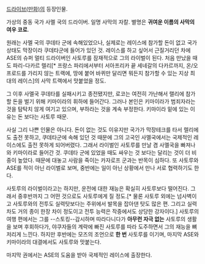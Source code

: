 [[드라이브(만화)]]의 등장인물. 

가상의 중동 국가 사멜 국의 드라이버. 일명 사막의 자칼. 별명은 '''귀여운 이름의 사막의 여우 코로'''.

원래는 사멜 국의 쿠데타 군에 속해있었으나, 실제로는 레이스에 참가할 돈이 없고 국가 상태도 막장이라 쿠데타군에 들어가 있던 것. 레이스를 하고 싶어서 근질거리던 차에 ASE의 슈퍼 멀티 드라이버인 사토루를 잠재적으로 그의 라이벌이 된다. 처음 만났을 때도 파리-다카르 렐리[* 프랑스 파리에서부터 서아프리카 끝 세네갈의 다카르까지, 온/오프로드를 가리지 않는 트랙에, 땅에 붙어 바퀴만 달리면 뭐든지 참가할 수 있는 지상 최대의 레이스]의 사막 트랙에서 맛붙었을 정도.

그 이후 사멜국 쿠데타를 실패시키고 종전됐지만, 로코는 여전히 가난해서 랠리에 참가할 돈을 벌기 위해 키마이라의 휘하에 들어간다. 그러나 본인은 키마이라가 범죄자라는 것을 탐탁치 않게 여기고 있으며, 부하라는 것을 계속 부정한다. 키마이라 밑에 있는 이유는 돈 보다는 사토루 때문.

사실 그리 나쁜 인물은 아니다. 돈이 없는 것도 이유지만 국가가 막장테크를 타서 렐리에도 출전 못하고, 쿠데타군에 속해 있던 것 때문에 그의 고국인 사멜국에서는 국제적인 레이스에도 출전 못하게 되어버렸다. 그래서 라이벌인 사토루를 만날 겸 사멜국을 빠져나와 키마이라로 들어간 것. 쿠데타 군에 있었을 때도 싸우는 것 보다는 달리는 것이 더 비중이 높았다. 때문에 대놓고 사람을 죽이는 카자로프 군과는 반목이 심하다. 또 사토루와 ASE를 적이 아닌 라이벌로 보며, 중반에는 일이 아닌 상황에서 만나 서로 협력하기도 한다.

사토루의 라이벌이라고는 하지만, 운전에 대한 재능은 확실히 사토루보다 떨어진다. 그래서 중후반까지 그 어떤 것으로도 사토루에게 질 정도.[* 물론 사토루 외에는 넘사벽이고 사토루와의 전투도 실력탓보다는 주위에서 발목을 잡아댄 탓도 많은 편. 그리고 실력차도 거의 종이 한장 차이 정도이고 전투 능력은 작중에서도 상당한 강자이다.] 사토루의 여행 편에서는 그를 --스토킹--감시하며 따라다니다가 '''아무런 자극 없는''' 사토루의 생활을 보며 후회하다가, 야쿠자들의 계략에 빠진 사토루를 따라 도주하면서 그의 재능을 뼈저리게 느낀다. 하지만 후반에는 모즈의 조언으로 '''한 번''' 사토루를 이기며, 마지막 ASE와 키마이라의 대결에서도 사토루와 맛붙는다.

마지막 권에서는 ASE의 도움을 받아 국제적인 레이스에 출장한다.
